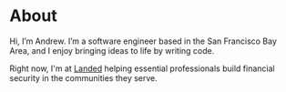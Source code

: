 # About

Hi, I’m Andrew. I’m a software engineer based in the San Francisco Bay Area, and I enjoy bringing ideas to life by writing code.

Right now, I'm at [Landed](https://landed.com) helping essential professionals build financial security in the communities they serve.
